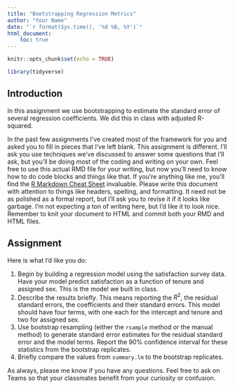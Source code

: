 ```yaml
---
title: "Bootstrapping Regression Metrics"
author: "Your Name"
date: "`r format(Sys.time(), '%d %B, %Y')`"
html_document:
    toc: true
---
```


```r
knitr::opts_chunk$set(echo = TRUE)

library(tidyverse)

```

## Introduction

In this assignment we use bootstrapping to estimate the standard error 
of several regression coefficients. We did this in class with adjusted R-squared.

In the past few assignments I've created most of the framework for you and 
asked you to fill in pieces that I've left blank. This assignment is 
different. I'll ask you use techniques we've discussed to answer some questions
that I'll ask, but you'll be doing most of the coding and writing on your own. 
Feel free to use this actual RMD file for your writing, but now you'll need 
to know how to do code blocks and things like that. If you're anything like me,
you'll find the 
[R Markdown Cheat Sheet](https://github.com/rstudio/cheatsheets/raw/master/rmarkdown-2.0.pdf)
invaluable. Please write this document with attention to things like headers, 
spelling, 
and formatting. It need not be as polished as a formal report, but 
I'll ask you to revise
it if it looks like garbage. I'm not expecting a ton of writing here, but I'd like 
it to look nice. Remember to knit your document to HTML and commit both 
your RMD and HTML files. 

## Assignment

Here is what I'd like you do: 

1. Begin by building a regression model using the satisfaction survey data. Have your 
model predict satisfaction as a function of tenure and assigned sex. This is the model
we built in class. 
1. Describe the results briefly. This means reporting the $R^2$, the residual standard
errors, the coefficients and their standard errors. This model 
should have four terms, with one each for the intercept and tenure and two for 
assigned sex. 
1. Use bootstrap resampling (either the `rsample` method or the manual method) to 
generate standard error estimates for the residual standard error and the model terms. 
Report the 90% confidence interval for these statistics from the bootstrap replicates. 
1. Briefly compare the values from `summary.lm` to the bootstrap replicates. 

As always, please me know if you have any questions. Feel free to ask on Teams 
so that your
classmates benefit from your curiosity or confusion. 






